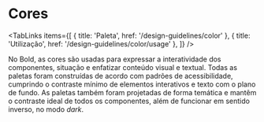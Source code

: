 
# Cores

<TabLinks
  items={[
    { title: 'Paleta', href: '/design-guidelines/color' },
    { title: 'Utilização', href: '/design-guidelines/color/usage' },
  ]}
/>

No Bold, as cores são usadas para expressar a interatividade dos componentes, situação e enfatizar conteúdo visual e textual. Todas as paletas foram construídas de acordo com padrões de acessibilidade, cumprindo o contraste mínimo de elementos interativos e texto com o plano de fundo. As paletas também foram projetadas de forma temática e mantêm o contraste ideal de todos os componentes, além de funcionar em sentido inverso, no modo _dark_.

<PalleteList />
